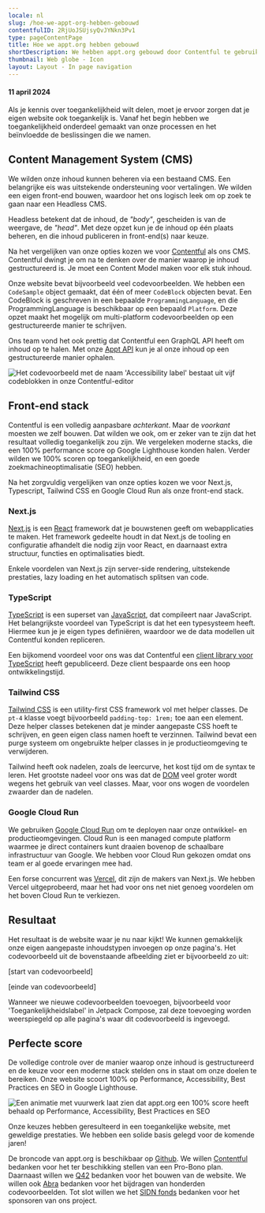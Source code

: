 ```yaml
---
locale: nl
slug: /hoe-we-appt-org-hebben-gebouwd
contentfulID: 2RjUoJSUjsyQvJYNkn3Pv1
type: pageContentPage
title: Hoe we appt.org hebben gebouwd
shortDescription: We hebben appt.org gebouwd door Contentful te gebruiken in combinatie met Next.js, Typescript, Tailwind CSS en Google Cloud Run.
thumbnail: Web globe - Icon
layout: Layout - In page navigation
---
```


#### 11 april 2024

Als je kennis over toegankelijkheid wilt delen, moet je ervoor zorgen dat je eigen website ook toegankelijk is. Vanaf het begin hebben we toegankelijkheid onderdeel gemaakt van onze processen en het beïnvloedde de beslissingen die we namen.

## Content Management System (CMS)

We wilden onze inhoud kunnen beheren via een bestaand CMS. Een belangrijke eis was uitstekende ondersteuning voor vertalingen. We wilden een eigen front-end bouwen, waardoor het ons logisch leek om op zoek te gaan naar een Headless CMS.

Headless betekent dat de inhoud, de *"body"*, gescheiden is van de weergave, de *"head"*. Met deze opzet kun je de inhoud op één plaats beheren, en die inhoud publiceren in front-end(s) naar keuze.

Na het vergelijken van onze opties kozen we voor [Contentful](https://www.contentful.com/) als ons CMS. Contentful dwingt je om na te denken over de manier waarop je inhoud gestructureerd is. Je moet een Content Model maken voor elk stuk inhoud. 

Onze website bevat bijvoorbeeld veel codevoorbeelden. We hebben een `CodeSample` object gemaakt, dat één of meer `CodeBlock` objecten bevat. Een CodeBlock is geschreven in een bepaalde `ProgrammingLanguage`, en die ProgrammingLanguage is beschikbaar op een bepaald `Platform`. Deze opzet maakt het mogelijk om multi-platform codevoorbeelden op een gestructureerde manier te schrijven.

Ons team vond het ook prettig dat Contentful een GraphQL API heeft om inhoud op te halen. Met onze [Appt API](/nl/appt-api) kun je al onze inhoud op een gestructureerde manier ophalen.

<Image src="/img/light/Screenshot 2023-01-26 at 15.55.29.png" alt="Het codevoorbeeld met de naam 'Accessibility label' bestaat uit vijf codeblokken in onze Contentful-editor"/>

## Front-end stack

Contentful is een volledig aanpasbare *achterkant*. Maar de *voorkant* moesten we zelf bouwen. Dat wilden we ook, om er zeker van te zijn dat het resultaat volledig toegankelijk zou zijn. We vergeleken moderne stacks, die een 100% performance score op Google Lighthouse konden halen. Verder wilden we 100% scoren op toegankelijkheid, en een goede zoekmachineoptimalisatie (SEO) hebben. 

Na het zorgvuldig vergelijken van onze opties kozen we voor Next.js, Typescript, Tailwind CSS en Google Cloud Run als onze front-end stack.

### Next.js

[Next.js](https://nextjs.org/) is een [React](https://reactjs.org/) framework dat je bouwstenen geeft om webapplicaties te maken. Het framework gedeelte houdt in dat Next.js de tooling en configuratie afhandelt die nodig zijn voor React, en daarnaast extra structuur, functies en optimalisaties biedt.

Enkele voordelen van Next.js zijn server-side rendering, uitstekende prestaties, lazy loading en het automatisch splitsen van code.

### TypeScript

[TypeScript](https://www.typescriptlang.org/) is een superset van [JavaScript](https://developer.mozilla.org/en-US/docs/Web/JavaScript), dat compileert naar JavaScript. Het belangrijkste voordeel van TypeScript is dat het een typesysteem heeft. Hiermee kun je je eigen types definiëren, waardoor we de data modellen uit Contentful konden repliceren.

Een bijkomend voordeel voor ons was dat Contentful een [client library voor TypeScript](https://github.com/contentful/contentful.js) heeft gepubliceerd. Deze client bespaarde ons een hoop ontwikkelingstijd.

### Tailwind CSS

[Tailwind CSS](https://tailwindcss.com/) is een utility-first CSS framework vol met helper classes. De `pt-4` klasse voegt bijvoorbeeld `padding-top: 1rem;` toe aan een element. Deze helper classes betekenen dat je minder aangepaste CSS hoeft te schrijven, en geen eigen class namen hoeft te verzinnen. Tailwind bevat een purge systeem om ongebruikte helper classes in je productieomgeving te verwijderen.

Tailwind heeft ook nadelen, zoals de leercurve, het kost tijd om de syntax te leren. Het grootste nadeel voor ons was dat de [DOM](https://developer.mozilla.org/en-US/docs/Web/API/Document_Object_Model/Introduction) veel groter wordt wegens het gebruik van veel classes. Maar, voor ons wogen de voordelen zwaarder dan de nadelen.

### Google Cloud Run

We gebruiken [Google Cloud Run](https://cloud.google.com/run) om te deployen naar onze ontwikkel- en productieomgevingen. Cloud Run is een managed compute platform waarmee je direct containers kunt draaien bovenop de schaalbare infrastructuur van Google. We hebben voor Cloud Run gekozen omdat ons team er al goede ervaringen mee had.

Een forse concurrent was [Vercel](https://vercel.com/solutions/nextjs), dit zijn de makers van Next.js. We hebben Vercel uitgeprobeerd, maar het had voor ons net niet genoeg voordelen om het boven Cloud Run te verkiezen.

## Resultaat

Het resultaat is de website waar je nu naar kijkt! We kunnen gemakkelijk onze eigen aangepaste inhoudstypen invoegen op onze pagina's. Het codevoorbeeld uit de bovenstaande afbeelding ziet er bijvoorbeeld zo uit:

[start van codevoorbeeld]

<CodeSample id="accessibility-label" locale="nl"/>

[einde van codevoorbeeld]

Wanneer we nieuwe codevoorbeelden toevoegen, bijvoorbeeld voor 'Toegankelijkheidslabel' in Jetpack Compose, zal deze toevoeging worden weerspiegeld op alle pagina's waar dit codevoorbeeld is ingevoegd.

## Perfecte score

De volledige controle over de manier waarop onze inhoud is gestructureerd en de keuze voor een moderne stack stelden ons in staat om onze doelen te bereiken. Onze website scoort 100% op Performance, Accessibility, Best Practices en SEO in Google Lighthouse.

<Image src="/img/light/Screenshot 2023-01-27 at 12.23.40.png" alt="Een animatie met vuurwerk laat zien dat appt.org een 100% score heeft behaald op Performance, Accessibility, Best Practices en SEO"/>

Onze keuzes hebben geresulteerd in een toegankelijke website, met geweldige prestaties. We hebben een solide basis gelegd voor de komende jaren!

De broncode van appt.org is beschikbaar op [Github](https://github.com/appt-org/appt-org). We willen [Contentful](https://www.contentful.com/) bedanken voor het ter beschikking stellen van een Pro-Bono plan. Daarnaast willen we [Q42](https://www.q42.nl/) bedanken voor het bouwen van de website. We willen ook [Abra](https://abra.nl/) bedanken voor het bijdragen van honderden codevoorbeelden. Tot slot willen we het [SIDN fonds](https://www.sidnfonds.nl/) bedanken voor het sponsoren van ons project.
